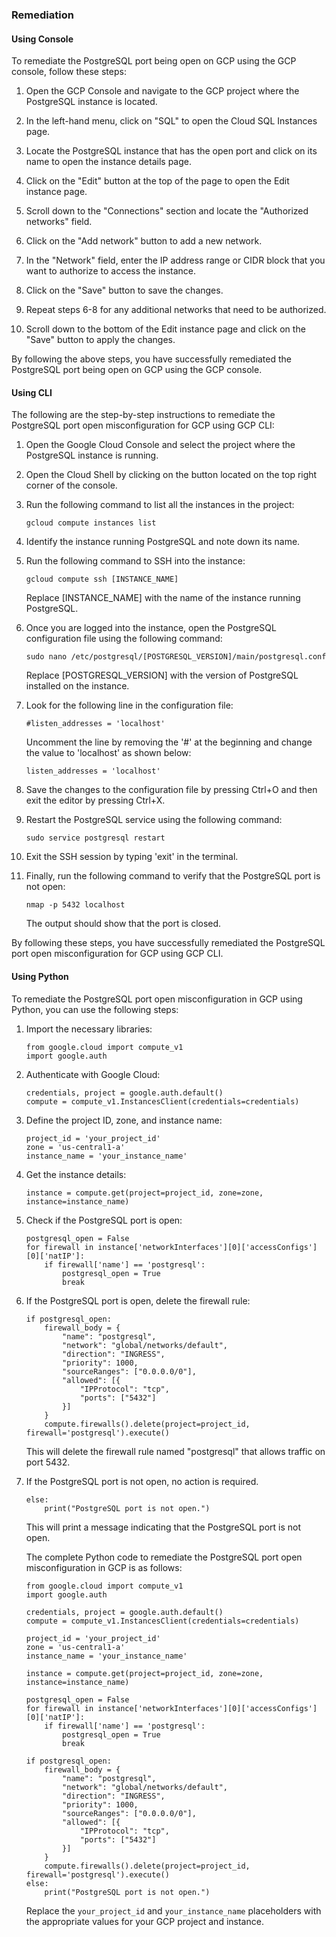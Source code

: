 ### Remediation

#### Using Console

To remediate the PostgreSQL port being open on GCP using the GCP console, follow these steps:

1. Open the GCP Console and navigate to the GCP project where the PostgreSQL instance is located.

2. In the left-hand menu, click on "SQL" to open the Cloud SQL Instances page.

3. Locate the PostgreSQL instance that has the open port and click on its name to open the instance details page.

4. Click on the "Edit" button at the top of the page to open the Edit instance page.

5. Scroll down to the "Connections" section and locate the "Authorized networks" field.

6. Click on the "Add network" button to add a new network.

7. In the "Network" field, enter the IP address range or CIDR block that you want to authorize to access the instance.

8. Click on the "Save" button to save the changes.

9. Repeat steps 6-8 for any additional networks that need to be authorized.

10. Scroll down to the bottom of the Edit instance page and click on the "Save" button to apply the changes.

By following the above steps, you have successfully remediated the PostgreSQL port being open on GCP using the GCP console.

#### Using CLI

The following are the step-by-step instructions to remediate the PostgreSQL port open misconfiguration for GCP using GCP CLI:

1. Open the Google Cloud Console and select the project where the PostgreSQL instance is running.

2. Open the Cloud Shell by clicking on the button located on the top right corner of the console.

3. Run the following command to list all the instances in the project:

   ```
   gcloud compute instances list
   ```

4. Identify the instance running PostgreSQL and note down its name.

5. Run the following command to SSH into the instance:

   ```
   gcloud compute ssh [INSTANCE_NAME]
   ```

   Replace [INSTANCE_NAME] with the name of the instance running PostgreSQL.

6. Once you are logged into the instance, open the PostgreSQL configuration file using the following command:

   ```
   sudo nano /etc/postgresql/[POSTGRESQL_VERSION]/main/postgresql.conf
   ```

   Replace [POSTGRESQL_VERSION] with the version of PostgreSQL installed on the instance.

7. Look for the following line in the configuration file:

   ```
   #listen_addresses = 'localhost'
   ```

   Uncomment the line by removing the '#' at the beginning and change the value to 'localhost' as shown below:

   ```
   listen_addresses = 'localhost'
   ```

8. Save the changes to the configuration file by pressing Ctrl+O and then exit the editor by pressing Ctrl+X.

9. Restart the PostgreSQL service using the following command:

   ```
   sudo service postgresql restart
   ```

10. Exit the SSH session by typing 'exit' in the terminal.

11. Finally, run the following command to verify that the PostgreSQL port is not open:

    ```
    nmap -p 5432 localhost
    ```

    The output should show that the port is closed.

By following these steps, you have successfully remediated the PostgreSQL port open misconfiguration for GCP using GCP CLI.

#### Using Python

To remediate the PostgreSQL port open misconfiguration in GCP using Python, you can use the following steps:

1. Import the necessary libraries:

   ```
   from google.cloud import compute_v1
   import google.auth
   ```

2. Authenticate with Google Cloud:

   ```
   credentials, project = google.auth.default()
   compute = compute_v1.InstancesClient(credentials=credentials)
   ```

3. Define the project ID, zone, and instance name:

   ```
   project_id = 'your_project_id'
   zone = 'us-central1-a'
   instance_name = 'your_instance_name'
   ```

4. Get the instance details:

   ```
   instance = compute.get(project=project_id, zone=zone, instance=instance_name)
   ```

5. Check if the PostgreSQL port is open:

   ```
   postgresql_open = False
   for firewall in instance['networkInterfaces'][0]['accessConfigs'][0]['natIP']:
       if firewall['name'] == 'postgresql':
           postgresql_open = True
           break
   ```

6. If the PostgreSQL port is open, delete the firewall rule:

   ```
   if postgresql_open:
       firewall_body = {
           "name": "postgresql",
           "network": "global/networks/default",
           "direction": "INGRESS",
           "priority": 1000,
           "sourceRanges": ["0.0.0.0/0"],
           "allowed": [{
               "IPProtocol": "tcp",
               "ports": ["5432"]
           }]
       }
       compute.firewalls().delete(project=project_id, firewall='postgresql').execute()
   ```

   This will delete the firewall rule named "postgresql" that allows traffic on port 5432.

7. If the PostgreSQL port is not open, no action is required.

   ```
   else:
       print("PostgreSQL port is not open.")
   ```

   This will print a message indicating that the PostgreSQL port is not open.

   The complete Python code to remediate the PostgreSQL port open misconfiguration in GCP is as follows:

   ```
   from google.cloud import compute_v1
   import google.auth

   credentials, project = google.auth.default()
   compute = compute_v1.InstancesClient(credentials=credentials)

   project_id = 'your_project_id'
   zone = 'us-central1-a'
   instance_name = 'your_instance_name'

   instance = compute.get(project=project_id, zone=zone, instance=instance_name)

   postgresql_open = False
   for firewall in instance['networkInterfaces'][0]['accessConfigs'][0]['natIP']:
       if firewall['name'] == 'postgresql':
           postgresql_open = True
           break

   if postgresql_open:
       firewall_body = {
           "name": "postgresql",
           "network": "global/networks/default",
           "direction": "INGRESS",
           "priority": 1000,
           "sourceRanges": ["0.0.0.0/0"],
           "allowed": [{
               "IPProtocol": "tcp",
               "ports": ["5432"]
           }]
       }
       compute.firewalls().delete(project=project_id, firewall='postgresql').execute()
   else:
       print("PostgreSQL port is not open.")
   ``` 

   Replace the `your_project_id` and `your_instance_name` placeholders with the appropriate values for your GCP project and instance.

